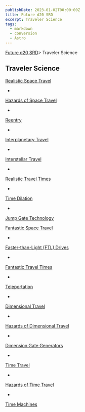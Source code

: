 ```yaml
---
publishDate: 2023-01-02T00:00:00Z
title: Future d20 SRD
excerpt: Traveler Science
tags:
  - markdown
  - conversion
  - Astro
---
```







[Future d20 SRD](/#futureD20)> Traveler Science
    




## Traveler Science
   



[Realistic Space Travel](future-d20-srd-traveler-science-realistic-space-travel-index)



- 
[Hazards of Space Travel](future-d20-srd-traveler-science-realistic-space-travel-hazards-of-space-travel)

- 
[Reentry](future-d20-srd-traveler-science-realistic-space-travel-reentry)

- 
[Interplanetary Travel](future-d20-srd-traveler-science-realistic-space-travel-interplanetary-travel)

- 
[Interstellar Travel](future-d20-srd-traveler-science-realistic-space-travel-interstellar-travel)

- 
[Realistic Travel Times](future-d20-srd-traveler-science-realistic-space-travel-realistic-travel-times)

- 
[Time Dilation](future-d20-srd-traveler-science-realistic-space-travel-time-dilation)

- 
[Jump Gate Technology](future-d20-srd-traveler-science-realistic-space-travel-jump-gate-technology)




[Fantastic Space Travel](future-d20-srd-traveler-science-fantastic-space-travel-index)



- 
[Faster-than-Light (FTL) Drives](future-d20-srd-traveler-science-fantastic-space-travel-faster-than-light-ftl-drives)

- 
[Fantastic Travel Times](future-d20-srd-traveler-science-fantastic-space-travel-fantastic-travel-times)

- 
[Teleportation](future-d20-srd-traveler-science-fantastic-space-travel-teleportation)

- 
[Dimensional Travel](future-d20-srd-traveler-science-fantastic-space-travel-dimensional-travel)

- 
[Hazards of Dimensional Travel](future-d20-srd-traveler-science-fantastic-space-travel-hazards-of-time-travel)

- 
[Dimension Gate Generators](future-d20-srd-traveler-science-fantastic-space-travel-dimensional-gate-generators)

- 
[Time Travel](future-d20-srd-traveler-science-fantastic-space-travel-time-travel)

- 
[Hazards of Time Travel](future-d20-srd-traveler-science-fantastic-space-travel-hazards-of-time-travel)

- 
[Time Machines](future-d20-srd-traveler-science-fantastic-space-travel-time-machines)






